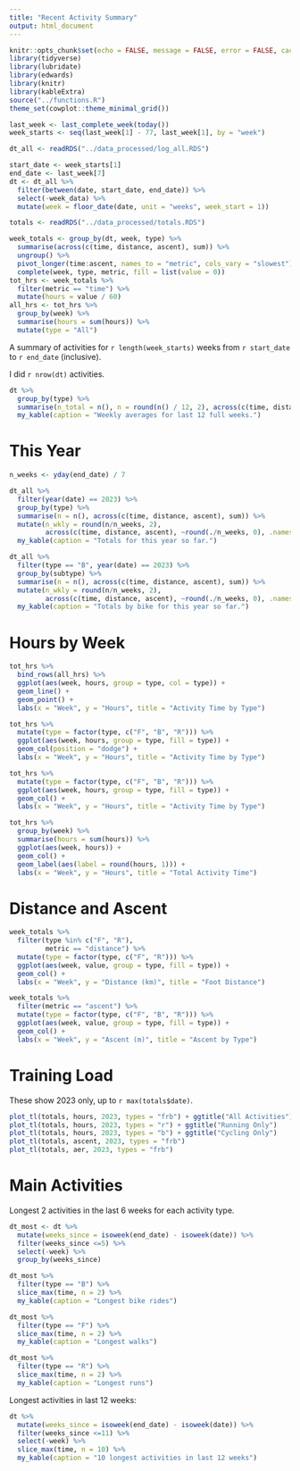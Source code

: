 ```yaml
---
title: "Recent Activity Summary"
output: html_document
---
```


```r
knitr::opts_chunk$set(echo = FALSE, message = FALSE, error = FALSE, cache = FALSE)
library(tidyverse)
library(lubridate)
library(edwards)
library(knitr)
library(kableExtra)
source("../functions.R")
theme_set(cowplot::theme_minimal_grid())
```

```r
last_week <- last_complete_week(today())
week_starts <- seq(last_week[1] - 77, last_week[1], by = "week")
```

```r
dt_all <- readRDS("../data_processed/log_all.RDS") 
```

```r
start_date <- week_starts[1]
end_date <- last_week[7]
dt <- dt_all %>% 
  filter(between(date, start_date, end_date)) %>% 
  select(-week_data) %>% 
  mutate(week = floor_date(date, unit = "weeks", week_start = 1))
```

```r
totals <- readRDS("../data_processed/totals.RDS")
```

```r
week_totals <- group_by(dt, week, type) %>% 
  summarise(across(c(time, distance, ascent), sum)) %>% 
  ungroup() %>% 
  pivot_longer(time:ascent, names_to = "metric", cols_vary = "slowest") %>% 
  complete(week, type, metric, fill = list(value = 0))
tot_hrs <- week_totals %>% 
  filter(metric == "time") %>% 
  mutate(hours = value / 60)
all_hrs <- tot_hrs %>% 
  group_by(week) %>% 
  summarise(hours = sum(hours)) %>% 
  mutate(type = "All")
```

A summary of activities for `r length(week_starts)` weeks from `r start_date` to `r end_date` (inclusive).

I did `r nrow(dt)` activities.

```r
dt %>% 
  group_by(type) %>% 
  summarise(n_total = n(), n = round(n() / 12, 2), across(c(time, distance, ascent), ~round(sum(.) / 12, 0))) %>% 
  my_kable(caption = "Weekly averages for last 12 full weeks.")
```

# This Year

```r
n_weeks <- yday(end_date) / 7
```

```r
dt_all %>% 
  filter(year(date) == 2023) %>% 
  group_by(type) %>% 
  summarise(n = n(), across(c(time, distance, ascent), sum)) %>% 
  mutate(n_wkly = round(n/n_weeks, 2), 
         across(c(time, distance, ascent), ~round(./n_weeks, 0), .names = "{.col}_wkly")) %>% 
  my_kable(caption = "Totals for this year so far.")
```

```r
dt_all %>% 
  filter(type == "B", year(date) == 2023) %>% 
  group_by(subtype) %>% 
  summarise(n = n(), across(c(time, distance, ascent), sum)) %>% 
  mutate(n_wkly = round(n/n_weeks, 2), 
         across(c(time, distance, ascent), ~round(./n_weeks, 0), .names = "{.col}_wkly")) %>% 
  my_kable(caption = "Totals by bike for this year so far.")
```

# Hours by Week

```r
tot_hrs %>% 
  bind_rows(all_hrs) %>% 
  ggplot(aes(week, hours, group = type, col = type)) +
  geom_line() +
  geom_point() +
  labs(x = "Week", y = "Hours", title = "Activity Time by Type")
```

```r
tot_hrs %>% 
  mutate(type = factor(type, c("F", "B", "R"))) %>% 
  ggplot(aes(week, hours, group = type, fill = type)) +
  geom_col(position = "dodge") +
  labs(x = "Week", y = "Hours", title = "Activity Time by Type")
```

```r
tot_hrs %>% 
  mutate(type = factor(type, c("F", "B", "R"))) %>% 
  ggplot(aes(week, hours, group = type, fill = type)) +
  geom_col() +
  labs(x = "Week", y = "Hours", title = "Activity Time by Type")
```

```r
tot_hrs %>% 
  group_by(week) %>% 
  summarise(hours = sum(hours)) %>% 
  ggplot(aes(week, hours)) +
  geom_col() +
  geom_label(aes(label = round(hours, 1))) +
  labs(x = "Week", y = "Hours", title = "Total Activity Time")
```

# Distance and Ascent

```r
week_totals %>% 
  filter(type %in% c("F", "R"),
         metric == "distance") %>% 
  mutate(type = factor(type, c("F", "R"))) %>% 
  ggplot(aes(week, value, group = type, fill = type)) +
  geom_col() +
  labs(x = "Week", y = "Distance (km)", title = "Foot Distance")
```

```r
week_totals %>% 
  filter(metric == "ascent") %>% 
  mutate(type = factor(type, c("F", "B", "R"))) %>% 
  ggplot(aes(week, value, group = type, fill = type)) +
  geom_col() +
  labs(x = "Week", y = "Ascent (m)", title = "Ascent by Type")
```

# Training Load

These show 2023 only, up to `r max(totals$date)`.


```r
plot_tl(totals, hours, 2023, types = "frb") + ggtitle("All Activities")
plot_tl(totals, hours, 2023, types = "r") + ggtitle("Running Only")
plot_tl(totals, hours, 2023, types = "b") + ggtitle("Cycling Only")
plot_tl(totals, ascent, 2023, types = "frb")
plot_tl(totals, aer, 2023, types = "frb")
```

# Main Activities

Longest 2 activities in the last 6 weeks for each activity type.

```r
dt_most <- dt %>% 
  mutate(weeks_since = isoweek(end_date) - isoweek(date)) %>%
  filter(weeks_since <=5) %>% 
  select(-week) %>% 
  group_by(weeks_since)
```

```r
dt_most %>% 
  filter(type == "B") %>% 
  slice_max(time, n = 2) %>% 
  my_kable(caption = "Longest bike rides")
```

```r
dt_most %>% 
  filter(type == "F") %>% 
  slice_max(time, n = 2) %>% 
  my_kable(caption = "Longest walks")
```

```r
dt_most %>% 
  filter(type == "R") %>% 
  slice_max(time, n = 2) %>% 
  my_kable(caption = "Longest runs")
```

Longest activities in last 12 weeks:

```r
dt %>% 
  mutate(weeks_since = isoweek(end_date) - isoweek(date)) %>%
  filter(weeks_since <=11) %>% 
  select(-week) %>% 
  slice_max(time, n = 10) %>% 
  my_kable(caption = "10 longest activities in last 12 weeks")
```

